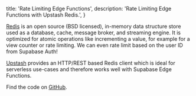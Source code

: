 
  title: 'Rate Limiting Edge Functions',
  description: 'Rate Limiting Edge Functions with Upstash Redis.',
}

<div class="video-container">
  <IFrameWithConsent
    src="https://www.youtube-nocookie.com/embed/o4ooiE-SdUg"
    frameBorder="1"
    allow="accelerometer; autoplay; clipboard-write; encrypted-media; gyroscope; picture-in-picture"
    allowFullScreen
  ></IFrameWithConsent>
</div>

[Redis](https://redis.io/docs/about/) is an open source (BSD licensed), in-memory data structure store used as a database, cache, message broker, and streaming engine. It is optimized for atomic operations like incrementing a value, for example for a view counter or rate limiting. We can even rate limit based on the user ID from Supabase Auth!

[Upstash](https://upstash.com/) provides an HTTP/REST based Redis client which is ideal for serverless use-cases and therefore works well with Supabase Edge Functions.

Find the code on [GitHub](https://github.com/supabase/supabase/tree/master/examples/edge-functions/supabase/functions/upstash-redis-ratelimit).


